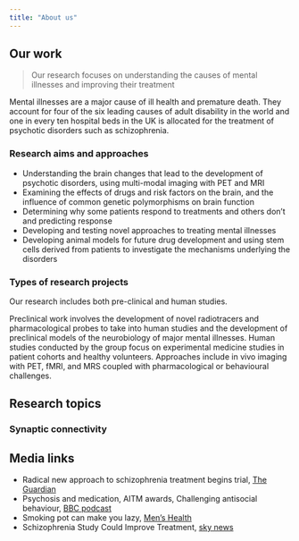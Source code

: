 ```yaml
---
title: "About us"
---
```


## Our work

> Our research focuses on understanding the causes of mental illnesses and improving their treatment

Mental illnesses are a major cause of ill health and premature death. They account for four of the six leading causes of adult disability in the world and one in every ten hospital beds in the UK is allocated for the treatment of psychotic disorders such as schizophrenia. 

### Research aims and approaches

- Understanding the brain changes that lead to the development of psychotic disorders, using multi-modal imaging with PET and MRI
- Examining the effects of drugs and risk factors on the brain, and the influence of common genetic polymorphisms on brain function
- Determining why some patients respond to treatments and others don’t and predicting response
- Developing and testing novel approaches to treating mental illnesses
- Developing animal models for future drug development and using stem cells derived from patients to investigate the mechanisms underlying the disorders

### Types of research projects 
Our research includes both pre-clinical and human studies. 

Preclinical work involves the development of novel radiotracers and pharmacological probes to take into human studies and the development of preclinical models of the neurobiology of major mental illnesses. Human studies conducted by the group focus on experimental medicine studies in patient cohorts and healthy volunteers. Approaches include in vivo imaging with PET, fMRI, and MRS coupled with pharmacological or behavioural challenges.

## Research topics 

### Synaptic connectivity 

## Media links
- Radical new approach to schizophrenia treatment begins trial, [The Guardian](https://www.theguardian.com/society/2017/nov/03/radical-new-approach-to-schizophrenia-treatment-begins-trial)
- Psychosis and medication, AITM awards, Challenging antisocial behaviour, [BBC podcast](https://www.bbc.co.uk/programmes/b0b48gz9)
- Smoking pot can make you lazy, [Men's Health](https://www.menshealth.com/health/a19529352/new-study-smoking-pot-can-make-you-lazy/)
- Schizophrenia Study Could Improve Treatment, [sky news](https://news.sky.com/story/schizophrenia-study-could-improve-treatment-10342934)